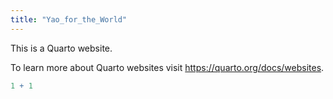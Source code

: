 ```yaml
---
title: "Yao_for_the_World"
---
```


This is a Quarto website.

To learn more about Quarto websites visit <https://quarto.org/docs/websites>.

```r
1 + 1
```
